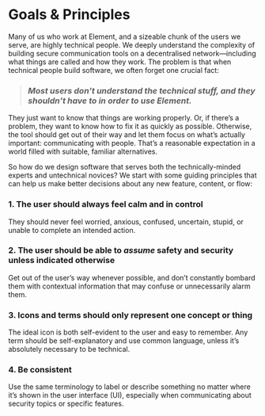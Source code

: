 
<Meta title="Content/Goals & Principles" />

# Goals & Principles

Many of us who work at Element, and a sizeable chunk of the users we serve, are highly technical people. We deeply understand the complexity of building secure communication tools on a decentralised network—including what things are called and how they work. The problem is that when technical people build software, we often forget one crucial fact:

> ### _Most users don’t understand the technical stuff, and they shouldn’t have to in order to use Element._

They just want to know that things are working properly. Or, if there’s a problem, they want to know how to fix it as quickly as possible. Otherwise, the tool should get out of their way and let them focus on what’s actually important: communicating with people. That’s a reasonable expectation in a world filled with suitable, familiar alternatives.

So how do we design software that serves both the technically-minded experts and untechnical novices? We start with some guiding principles that can help us make better decisions about any new feature, content, or flow:

### 1. The user should always feel calm and in control

They should never feel worried, anxious, confused, uncertain, stupid, or unable to complete an intended action.

### 2. The user should be able to _assume_ safety and security unless indicated otherwise

Get out of the user’s way whenever possible, and don’t constantly bombard them with contextual information that may confuse or unnecessarily alarm them.

### 3. Icons and terms should only represent one concept or thing

The ideal icon is both self-evident to the user and easy to remember. Any term should be self-explanatory and use common language, unless it’s absolutely necessary to be technical.

### 4. Be consistent

Use the same terminology to label or describe something no matter where it’s shown in the user interface (UI), especially when communicating about security topics or specific features.
